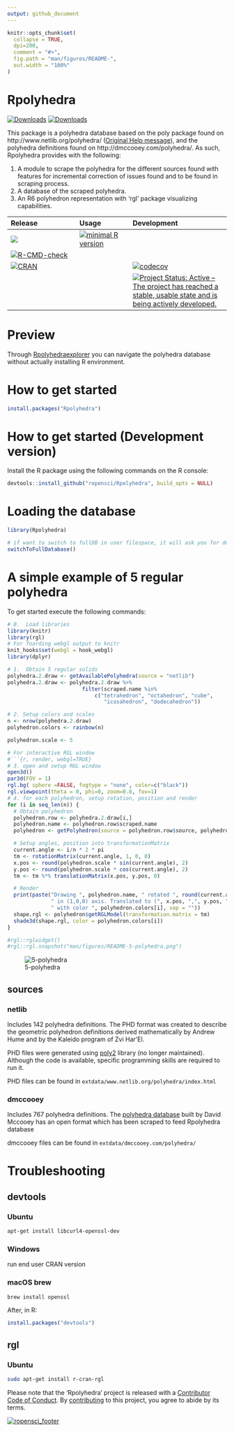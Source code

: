 ```yaml
---
output: github_document
---
```


<!-- README.md is generated from README.Rmd. Please edit that file -->

```r
knitr::opts_chunk$set(
  collapse = TRUE,
  dpi=200,
  comment = "#>",
  fig.path = "man/figures/README-",
  out.width = "100%"
)
```



# Rpolyhedra

[![Downloads](http://cranlogs.r-pkg.org/badges/Rpolyhedra?color=brightgreen)](https://www.r-pkg.org:443/pkg/Rpolyhedra)
[![Downloads](http://cranlogs.r-pkg.org/badges/grand-total/Rpolyhedra?color=brightgreen)](https://www.r-pkg.org:443/pkg/Rpolyhedra)


 <!-- Polyhedra database scraped from publically available sources using R6 objects and 'rgl' visualizing capabilities. -->


 This package is a polyhedra database based on the poly package found on http://www.netlib.org/polyhedra/ ([Original Help message](https://raw.githubusercontent.com/ropensci/Rpolyhedra/master/man/html/poly_original_help_message.html)), and the polyhedra definitions found on http://dmccooey.com/polyhedra/. As such, Rpolyhedra provides with the following:

 1. A module to scrape the polyhedra for the different sources found with features for incremental correction of issues found and to be found in scraping process.
 1. A database of the scraped polyhedra.
 1. An R6 polyhedron representation with 'rgl' package visualizing capabilities.


| Release | Usage | Development |
|:--------|:------|:------------|
| [![](https://badges.ropensci.org/157_status.svg)](https://github.com/ropensci/software-review/issues/157)| [![minimal R version](https://img.shields.io/badge/R%3E%3D-3.4.0-blue.svg)](https://cran.r-project.org/) | 
[![R-CMD-check](https://github.com/ropensci/Rpolyhedra/workflows/R-CMD-check/badge.svg)](https://github.com/ropensci/Rpolyhedra/actions) |
| [![CRAN](https://www.r-pkg.org:443/pkg/Rpolyhedra)](https://cran.r-project.org/package=Rpolyhedra) | | [![codecov](https://codecov.io/gh/ropensci/Rpolyhedra/branch/master/graph/badge.svg)](https://app.codecov.io/gh/ropensci/Rpolyhedra) |
|||[![Project Status: Active – The project has reached a stable, usable state and is being actively developed.](https://www.repostatus.org/badges/latest/active.svg)](https://www.repostatus.org/#active)|

# Preview
Through [Rpolyhedraexplorer](https://qbotics.shinyapps.io/rpolyhedra-explorer/) you can navigate the polyhedra database without actually installing R environment.

# How to get started
```R
install.packages("Rpolyhedra")
```

# How to get started (Development version)

Install the R package using the following commands on the R console:

```R
devtools::install_github("ropensci/Rpolyhedra", build_opts = NULL)
```

# Loading the database
```r
library(Rpolyhedra)
```

```R
# if want to switch to fullDB in user filespace, it will ask you for downloading the full database to your home directory
switchToFullDatabase()
```

# A simple example of 5 regular polyhedra

To get started execute the following commands:

```r
# 0.  Load libraries
library(knitr)
library(rgl)
# For foarding webgl output to knitr
knit_hooks$set(webgl = hook_webgl)
library(dplyr)
```

```r

# 1.  Obtain 5 regular solids
polyhedra.2.draw <- getAvailablePolyhedra(source = "netlib")
polyhedra.2.draw <- polyhedra.2.draw %>%
                        filter(scraped.name %in%
                            c("tetrahedron", "octahedron", "cube",
                               "icosahedron", "dodecahedron"))

# 2. Setup colors and scales
n <- nrow(polyhedra.2.draw)
polyhedron.colors <- rainbow(n)

polyhedron.scale <- 5
```

```r
# For interactive RGL window
#```{r, render, webgl=TRUE}
# 3. open and setup RGL window
open3d()
par3d(FOV = 1)
rgl.bg( sphere =FALSE, fogtype = "none", color=c("black"))
rgl.viewpoint(theta = 0, phi=0, zoom=0.8, fov=1)
# 4. for each polyhedron, setup rotation, position and render
for (i in seq_len(n)) {
  # Obtain polyhedron
  polyhedron.row <- polyhedra.2.draw[i,]
  polyhedron.name <- polyhedron.row$scraped.name
  polyhedron <- getPolyhedron(source = polyhedron.row$source, polyhedron.name)

  # Setup angles, position into transformationMatrix
  current.angle <- i/n * 2 * pi
  tm <- rotationMatrix(current.angle, 1, 0, 0)
  x.pos <- round(polyhedron.scale * sin(current.angle), 2)
  y.pos <- round(polyhedron.scale * cos(current.angle), 2)
  tm <- tm %*% translationMatrix(x.pos, y.pos, 0)

  # Render
  print(paste("Drawing ", polyhedron.name, " rotated ", round(current.angle, 2),
              " in (1,0,0) axis. Translated to (", x.pos, ",", y.pos, ",0)",
              " with color ", polyhedron.colors[i], sep = ""))
  shape.rgl <- polyhedron$getRGLModel(transformation.matrix = tm)
  shade3d(shape.rgl, color = polyhedron.colors[i])
}

#rgl::rglwidget()
#rgl::rgl.snapshot("man/figures/README-5-polyhedra.png")
```

![5-polyhedra](man/figures/README-5-polyhedra.png)

## sources
### netlib
 Includes 142 polyhedra definitions.
 The PHD format was created to describe the geometric polyhedron definitions derived mathematically by Andrew Hume and by the Kaleido program of Zvi Har'El.

 PHD files were generated using [poly2](http://www.netlib.org/poly2/readme) library (no longer maintained). Although the code is available, specific programming skills are required to run it.

PHD files can be found in `extdata/www.netlib.org/polyhedra/index.html`

### dmccooey
Includes 767 polyhedra definitions.
The [polyhedra database](http://dmccooey.com/polyhedra/) built by David Mccooey has an open format which has been scraped to feed Rpolyhedra database

dmccooey files can be found in `extdata/dmccooey.com/polyhedra/`

# Troubleshooting

## devtools

### Ubuntu

```bash
apt-get install libcurl4-openssl-dev
```

### Windows

run end user CRAN version

### macOS brew

```bash
brew install openssl
```
After, in R:

```R
install.packages("devtools")
```

## rgl

### Ubuntu
```bash
sudo apt-get install r-cran-rgl
```


Please note that the 'Rpolyhedra' project is released with a [Contributor Code of Conduct](https://github.com/ropensci/Rpolyhedra/blob/master/CODE_OF_CONDUCT.md). By [contributing](https://github.com/ropensci/Rpolyhedra/blob/master/CONTRIBUTING.md) to this project, you agree to abide by its terms.


[![ropensci_footer](https://ropensci.org/public_images/ropensci_footer.png)](https://ropensci.org)
